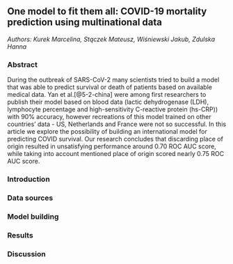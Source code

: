 ## One model to fit them all: COVID-19 mortality prediction using multinational data

*Authors: Kurek Marcelina, Stączek Mateusz, Wiśniewski Jakub, Zdulska Hanna*

### Abstract
During the outbreak of SARS-CoV-2 many scientists tried to build a model that was able to predict survival or death of patients based on available medical data. 
Yan et al.[@5-2-china] were among first researchers to publish their model based on blood data (lactic dehydrogenase (LDH), lymphocyte percentage and high-sensitivity C-reactive protein (hs-CRP)) with 90% accuracy, however recreations of this model trained on other countries' data - US, Netherlands and France were not so successful. In this article we explore the possibility of building an international model for predicting COVID survival. Our research concludes that discarding place of origin resulted in unsatisfying performance around 0.70 ROC AUC score, while taking into account mentioned place of origin scored nearly 0.75 ROC AUC score.

### Introduction
### Data sources
### Model building
### Results
### Discussion


